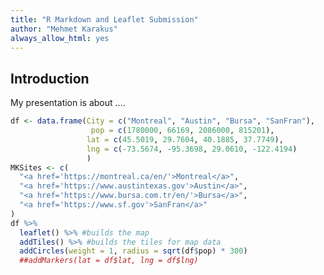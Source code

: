 ```yaml
---
title: "R Markdown and Leaflet Submission"
author: "Mehmet Karakus"
always_allow_html: yes
---
```


## Introduction
My presentation is about ....

```r

df <- data.frame(City = c("Montreal", "Austin", "Bursa", "SanFran"),
                  pop = c(1780000, 66169, 2086000, 815201),
                 lat = c(45.5019, 29.7604, 40.1885, 37.7749),
                 lng = c(-73.5674, -95.3698, 29.0610, -122.4194)
                 )
MKSites <- c(
  "<a href='https://montreal.ca/en/'>Montreal</a>",
  "<a href='https://www.austintexas.gov'>Austin</a>",
  "<a href='https://www.bursa.com.tr/en/'>Bursa</a>",
  "<a href='https://www.sf.gov'>SanFran</a>"
)
df %>% 
  leaflet() %>% #builds the map
  addTiles() %>% #builds the tiles for map data
  addCircles(weight = 1, radius = sqrt(df$pop) * 300)
  ##addMarkers(lat = df$lat, lng = df$lng)
```

